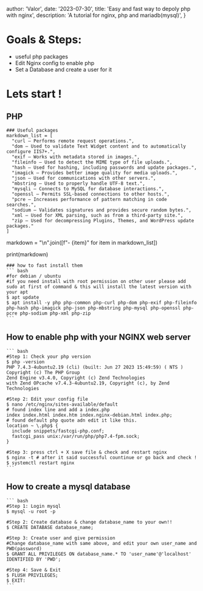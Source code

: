 
  author: 'Valor',
  date: '2023-07-30',
  title: 'Easy and fast way to depoly php with nginx',
  description:
    'A tutorial for nginx, php and mariadb(mysql)',
}


# Goals & Steps: 
  - useful php packages
  - Edit Nginx config to enable php
  - Set a Database and create a user for it

# Lets start !
  ## PHP
    ### Useful packages
    markdown_list = [
      "curl — Performs remote request operations.",
      "dom — Used to validate Text Widget content and to automatically configure IIS7+.",
      "exif — Works with metadata stored in images.",
      "fileinfo — Used to detect the MIME type of file uploads.",
      "hash — Used for hashing, including passwords and update packages.",
      "imagick — Provides better image quality for media uploads.",
      "json — Used for communications with other servers.",
      "mbstring — Used to properly handle UTF-8 text.",
      "mysqli — Connects to MySQL for database interactions.",
      "openssl — Permits SSL-based connections to other hosts.",
      "pcre — Increases performance of pattern matching in code searches.",
      "sodium — Validates signatures and provides secure random bytes.",
      "xml — Used for XML parsing, such as from a third-party site.",
      "zip — Used for decompressing Plugins, Themes, and WordPress update packages."
    ]

markdown = "\n".join([f"- {item}" for item in markdown_list])

print(markdown)

    ### how to fast install them 
    ``` bash
    #for debian / ubuntu
    #if you need install with root permission on other user please add sudo at first of command & this will install the latest version with your apt
    $ apt update 
    $ apt install -y php php-common php-curl php-dom php-exif php-fileinfo php-hash php-imagick php-json php-mbstring php-mysql php-openssl php-pcre php-sodium php-xml php-zip 
    ```

  ## How to enable php with your NGINX web server
    ``` bash
    #Step 1: Check your php version
    $ php -version
    PHP 7.4.3-4ubuntu2.19 (cli) (built: Jun 27 2023 15:49:59) ( NTS )
    Copyright (c) The PHP Group
    Zend Engine v3.4.0, Copyright (c) Zend Technologies
    with Zend OPcache v7.4.3-4ubuntu2.19, Copyright (c), by Zend Technologies

    #Step 2: Edit your config file
    $ nano /etc/nginx/sites-available/default
    # found index line and add a index.php 
    index index.html index.htm index.nginx-debian.html index.php;
    # found default php quote adn edit it like this.
    location ~ \.php$ {
      include snippets/fastcgi-php.conf;
      fastcgi_pass unix:/var/run/php/php7.4-fpm.sock;
    }

    #Step 3: press ctrl + X save file & check and restart nginx
    $ nginx -t # after it said successful countinue or go back and check !
    $ systemctl restart nginx
    ```

  ## How to create a mysql database
    ``` bash
    #Step 1: Login mysql
    $ mysql -u root -p
    
    #Step 2: Create database & change database_name to your own!!
    $ CREATE DATABASE database_name;

    #Step 3: Create user and give permission
    #Change database_name with same above, and edit your own user_name and PWD(password)
    $ GRANT ALL PRIVILEGES ON database_name.* TO 'user_name'@'localhost' IDENTIFIED BY 'PWD';

    #Step 4: Save & Exit
    $ FLUSH PRIVILEGES;
    $ EXIT:
    ```
